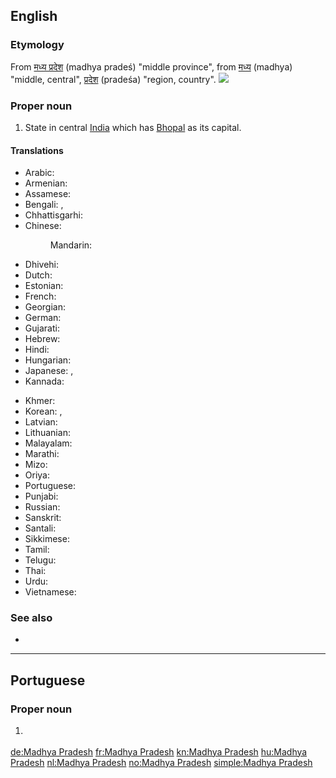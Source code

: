 ==English==
{{wikipedia}}

===Etymology===
From {{etyl|hi|en}} [[मध्य प्रदेश]] (madhya pradeś) "middle province", from {{etyl|sa|en}} [[मध्य]] (madhya) "middle, central",  [[प्रदेश]] (pradeśa) "region, country".
[[Image:Madhya Pradesh in India (disputed hatched).svg|thumb|]]

===Proper noun===
{{en-proper noun|head=[[Madhya]] [[Pradesh]]}}

# State in central [[India]] which has [[Bhopal]] as its capital.

====Translations====
{{trans-top|Madhya Pradesh, India}}
* Arabic: {{t|ar|مَادْيَا بْرَادِيش|m|tr=mādyā bradīš}}
* Armenian: {{t|hy|Մադհյա Պրադեշ}}
* Assamese: {{t-needed|as}}
* Bengali: {{t|bn|মধ্যপ্রদেশ|sc=Beng}}, {{t|bn|মধ্য প্রদেশ|sc=Beng}}
* Chhattisgarhi: {{t-needed|hne}}
* Chinese:
*: Mandarin: {{t+|cmn|中央邦|tr=Zhōngyāng-bāng|sc=Hani}}
* Dhivehi: {{t|dv|މަދްޔަ ޕްރަދޭޝް|sc=Thaa}}
* Dutch: {{t+|nl|Madhya Pradesh}}
* Estonian: {{t|et|Madhya Pradesh}}
* French: {{t+|fr|Madhya Pradesh|m}}
* Georgian: {{t|ka|მადჰია-პრადეში}}
* German: {{t+|de|Madhya Pradesh|n}}
* Gujarati: {{t|gu|મધ્ય પ્રદેશ|sc=Gujr}}
* Hebrew: {{t|he|מאדהיה פראדש}}
* Hindi: {{t+|hi|मध्य प्रदेश|tr=madhya pradeś}}
* Hungarian: {{t|hu|Madhja Prades}}
* Japanese: {{t|ja|マディヤ・プラデーシュ州|tr=Madhiya-Puradēshu-shū}}, {{t|ja|マディヤ・プラデーシュ|tr=Madhiya-Puradēshu}}
* Kannada: {{t|kn|ಮಧ್ಯ ಪ್ರದೇಶ|tr=madhya pradēś|sc=Knda}}
{{trans-mid}}
* Khmer: {{t|km|មធ្យប្រទេឝ|sc=Khmr|tr=matya prɑtɛɛsh}}
* Korean: {{t|ko|마디아프라데시 주|tr=Madiapeuradesi ju|sc=Hang}}, {{t|ko|마디아프라데시|tr=Madiapeuradesi|sc=Hang}}
* Latvian: {{t|lv|Madhja Pradēša}}
* Lithuanian: {{t|lt|Madhja Pradešas}}
* Malayalam: {{t|ml|മധ്യപ്രദേശ്‌|sc=Mlym}}
* Marathi: {{t|mr|मध्यप्रदेश|tr=madhyapradēś|sc=Deva}}
* Mizo: {{t-needed|lus}}
* Oriya: {{t|or|ମଧ୍ୟ ପ୍ରଦେଶ|sc=Orya}}
* Portuguese: {{t|pt|Madhya Pradesh}}
* Punjabi: {{t|pa|ਮੱਧ ਪ੍ਰਦੇਸ਼|sc=Guru}}
* Russian: {{t|ru|Мадхья-Прадеш|m|tr=Mádx'ja-Pradéš}}
* Sanskrit: {{t|sa|मध्य प्रदेश}}
* Santali: {{t-needed|sat}}
* Sikkimese: {{t-needed|sip}}
* Tamil: {{t|ta|மத்தியப் பிரதேசம்|tr=mattiyap piratēcam|sc=Taml}}
* Telugu: {{t+|te|మధ్య ప్రదేశ్}}
* Thai: {{t|th|รัฐมัธยประเทศ|tr=rát máttáyá-bpràtâyt}}
* Urdu: {{t|ur|مدھیہ پردیش|tr=madhya pradeś}}
* Vietnamese: {{t|vi|Madhya Pradesh}}
{{trans-bottom}}

===See also===
* {{list:states of India/en}}

----

==Portuguese==

===Proper noun===
{{pt-proper noun|m}}

# {{l|en|Madhya Pradesh}} {{gloss|state in central India}}

[[de:Madhya Pradesh]]
[[fr:Madhya Pradesh]]
[[kn:Madhya Pradesh]]
[[hu:Madhya Pradesh]]
[[nl:Madhya Pradesh]]
[[no:Madhya Pradesh]]
[[simple:Madhya Pradesh]]